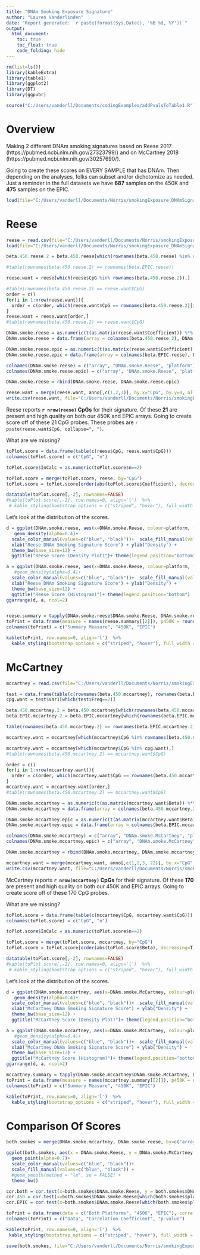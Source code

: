 ---
title: "DNAm Smoking Exposure Signature"
author: "Lauren Vanderlinden"
date: "Report generated: `r paste(format(Sys.Date(), '%B %d, %Y'))`"
output: 
  html_document:
    toc: true
    toc_float: true
    code_folding: hide
---

```{r, include=FALSE}
rm(list=ls())
library(kableExtra)
library(table1)
library(ggplot2)
library(DT)
library(ggpubr)

source("C:/Users/vanderll/Documents/codingExamples/addPvalsToTable1.R")
```

# Overview

Making 2 different DNAm smoking signatures based on Reese 2017 (https://pubmed.ncbi.nlm.nih.gov/27323799/) and on McCartney 2018 (https://pubmed.ncbi.nlm.nih.gov/30257690/).

Going to create these scores on EVERY SAMPLE that has DNAm.  Then depending on the analyses, folks can subset and/or dichotomize as needed.  Just a reminder in the full datasets we have **687** samples on the 450K and **475** samples on the EPIC.    

```{r, include=FALSE, eval=FALSE}
load(file="C:/Users/vanderll/Documents/Norris/smokingExposure_DNAmSignature/data/annotation.850K.Rdata")
```

# Reese

```{r, warning=FALSE, error=FALSE, message=FALSE}
reese = read.csv(file="C:/Users/vanderll/Documents/Norris/smokingExposure_DNAmSignature/dataRaw/Reese_CpG_weights.csv")
load(file="C:/Users/vanderll/Documents/Norris/smokingExposure_DNAmSignature/data/Reese_McCartney_DNAm_beta_datasets.Rdata")

beta.450.reese.2 = beta.450.reese[which(rownames(beta.450.reese) %in% rownames(beta.EPIC.reese)),]

#table(rownames(beta.450.reese.2) == rownames(beta.EPIC.reese))

reese.want = reese[which(reese$CpG %in% rownames(beta.450.reese.2)),]

#table(rownames(beta.450.reese.2) == reese.want$CpG)
order = c()
for(i in 1:nrow(reese.want)){
  order = c(order, which(reese.want$CpG == rownames(beta.450.reese.2)[i]))
}
reese.want = reese.want[order,]
#table(rownames(beta.450.reese.2) == reese.want$CpG)

DNAm.smoke.reese = as.numeric(t(as.matrix(reese.want$Coefficient)) %*% beta.450.reese.2) 
DNAm.smoke.reese = data.frame(array = colnames(beta.450.reese.2), DNAm.smoke.reese, platform="450K")

DNAm.smoke.reese.epic = as.numeric(t(as.matrix(reese.want$Coefficient)) %*% beta.EPIC.reese) 
DNAm.smoke.reese.epic = data.frame(array = colnames(beta.EPIC.reese), DNAm.smoke.reese.epic, platform="EPIC")

colnames(DNAm.smoke.reese) = c("array", "DNAm.smoke.Reese", "platform")
colnames(DNAm.smoke.reese.epic) = c("array", "DNAm.smoke.Reese", "platform")

DNAm.smoke.reese = rbind(DNAm.smoke.reese, DNAm.smoke.reese.epic)

reese.want = merge(reese.want, anno[,c(1,2,3)], by.x="CpG", by.y=0, all.x=TRUE)
write.csv(reese.want, file="C:/Users/vanderll/Documents/Norris/smokingExposure_DNAmSignature/data/forStudent/Reese.finalList4signature.csv")
```

Reese reports **`r nrow(reese)` CpGs** for their signature.  Of these **21** are present and high quality on both our 450K and EPIC arrays.  Going to create score off of these 21 CpG probes.  These probes are `r paste(reese.want$CpG, collapse=", ")`.  

What are we missing?

```{r}
toPlot.score = data.frame(table(c(reese$CpG, reese.want$CpG)))
colnames(toPlot.score) = c("CpG", "n")

toPlot.score$InCalc = as.numeric(toPlot.score$n==2)

toPlot.score = merge(toPlot.score, reese, by="CpG")
toPlot.score = toPlot.score[order(abs(toPlot.score$Coefficient), decreasing=T),]

datatable(toPlot.score[,-2], rownames=FALSE)
#kable(toPlot.score[,-2], row.names=0, align='l')  %>%
 # kable_styling(bootstrap_options = c("striped", "hover"), full_width = F)
```

Let's look at the distribution of the scores.

```{r, fig.width=8, fig.height=5}
d = ggplot(DNAm.smoke.reese, aes(x=DNAm.smoke.Reese, colour=platform, fill=platform)) + #geom_histogram(alpha=0.5, bins=50) +
   geom_density(alpha=0.4)+ 
  scale_color_manual(values=c("blue", "black"))+  scale_fill_manual(values=c("blue", "black")) +
  xlab("Reese DNAm Smoking Signature Score") + ylab("Density") + 
  theme_bw(base_size=12) +
  ggtitle("Reese Score (Density Plot)")+ theme(legend.position="bottom")

a = ggplot(DNAm.smoke.reese, aes(x=DNAm.smoke.Reese, colour=platform, fill=platform)) + geom_histogram(alpha=0.4, bins=50) +
   #geom_density(alpha=0.4)+ 
  scale_color_manual(values=c("blue", "black"))+  scale_fill_manual(values=c("blue", "black")) +
  xlab("Reese DNAm Smoking Signature Score") + ylab("Density") + 
  theme_bw(base_size=12) +
  ggtitle("Reese Score (Histogram)")+ theme(legend.position="bottom")
ggarrange(d, a, ncol=2)


reese.summary = tapply(DNAm.smoke.reese$DNAm.smoke.Reese, DNAm.smoke.reese$platform, summary)
toPrint = data.frame(measure = names(reese.summary[[2]]), p450K = round(as.numeric(reese.summary[[1]]),2), EPIC=round(as.numeric(reese.summary[[2]]),2))
colnames(toPrint) = c("Summary Measure", "450K", "EPIC")

kable(toPrint, row.names=0, align='l')  %>%
  kable_styling(bootstrap_options = c("striped", "hover"), full_width = F) 
```


# McCartney 

```{r, warning=FALSE, error=FALSE, message=FALSE}
mccartney = read.csv(file="C:/Users/vanderll/Documents/Norris/smokingExposure_DNAmSignature/dataRaw/McCartney_CpG_weights.csv")

test = data.frame(table(c(rownames(beta.450.mccartney), rownames(beta.EPIC.mccartney))))
cpg.want = test$Var1[which(test$Freq==2)]

beta.450.mccartney.2 = beta.450.mccartney[which(rownames(beta.450.mccartney) %in% cpg.want),]
beta.EPIC.mccartney.2 = beta.EPIC.mccartney[which(rownames(beta.EPIC.mccartney) %in% cpg.want),]

table(rownames(beta.450.mccartney.2) == rownames(beta.EPIC.mccartney.2))

mccartney.want = mccartney[which(mccartney$CpG %in% rownames(beta.450.mccartney.2)),]

mccartney.want = mccartney[which(mccartney$CpG %in% cpg.want),]
#table(rownames(beta.450.mccartney.2) == mccartney.want$CpG)

order = c()
for(i in 1:nrow(mccartney.want)){
  order = c(order, which(mccartney.want$CpG == rownames(beta.450.mccartney.2)[i]))
}
mccartney.want = mccartney.want[order,]
#table(rownames(beta.450.mccartney.2) == mccartney.want$CpG)

DNAm.smoke.mccartney = as.numeric(t(as.matrix(mccartney.want$Beta)) %*% beta.450.mccartney.2) 
DNAm.smoke.mccartney = data.frame(array = colnames(beta.450.mccartney.2), DNAm.smoke.mccartney, platform="450K")

DNAm.smoke.mccartney.epic = as.numeric(t(as.matrix(mccartney.want$Beta)) %*% beta.EPIC.mccartney.2) 
DNAm.smoke.mccartney.epic = data.frame(array = colnames(beta.EPIC.mccartney.2), DNAm.smoke.mccartney.epic, platform="EPIC")

colnames(DNAm.smoke.mccartney) = c("array", "DNAm.smoke.McCartney", "platform")
colnames(DNAm.smoke.mccartney.epic) = c("array", "DNAm.smoke.McCartney", "platform")

DNAm.smoke.mccartney = rbind(DNAm.smoke.mccartney, DNAm.smoke.mccartney.epic)

mccartney.want = merge(mccartney.want, anno[,c(1,2,3, 22)], by.x="CpG", by.y=0, all.x=TRUE)
write.csv(mccartney.want, file="C:/Users/vanderll/Documents/Norris/smokingExposure_DNAmSignature/data/forStudent/McCartney.finalList4signature.csv")
```


McCartney reports **`r nrow(mccartney)` CpGs** for their signature.  Of these **170** are present and high quality on both our 450K and EPIC arrays.  Going to create score off of these 170 CpG probes.    

What are we missing?


```{r}
toPlot.score = data.frame(table(c(mccartney$CpG, mccartney.want$CpG)))
colnames(toPlot.score) = c("CpG", "n")

toPlot.score$InCalc = as.numeric(toPlot.score$n==2)

toPlot.score = merge(toPlot.score, mccartney, by="CpG")
toPlot.score = toPlot.score[order(abs(toPlot.score$Beta), decreasing=T),]

datatable(toPlot.score[,-2], rownames=FALSE)
#kable(toPlot.score[,-2], row.names=0, align='l')  %>%
 # kable_styling(bootstrap_options = c("striped", "hover"), full_width = F)
```

Let's look at the distribution of the scores.
```{r, fig.width=8, fig.height=5}
d = ggplot(DNAm.smoke.mccartney, aes(x=DNAm.smoke.McCartney, colour=platform, fill=platform)) + #geom_histogram(alpha=0.5, bins=50) +
   geom_density(alpha=0.4)+ 
  scale_color_manual(values=c("blue", "black"))+  scale_fill_manual(values=c("blue", "black")) +
  xlab("McCartney DNAm Smoking Signature Score") + ylab("Density") + 
  theme_bw(base_size=12) +
  ggtitle("McCartney Score (Density Plot)")+ theme(legend.position="bottom")

a = ggplot(DNAm.smoke.mccartney, aes(x=DNAm.smoke.McCartney, colour=platform, fill=platform)) + geom_histogram(alpha=0.4, bins=50) +
   #geom_density(alpha=0.4)+ 
  scale_color_manual(values=c("blue", "black"))+  scale_fill_manual(values=c("blue", "black")) +
  xlab("McCartney DNAm Smoking Signature Score") + ylab("Density") + 
  theme_bw(base_size=12) +
  ggtitle("McCartney Score (Histogram)")+ theme(legend.position="bottom")
ggarrange(d, a, ncol=2)

mccartney.summary = tapply(DNAm.smoke.mccartney$DNAm.smoke.McCartney, DNAm.smoke.mccartney$platform, summary)
toPrint = data.frame(measure = names(mccartney.summary[[2]]), p450K = round(as.numeric(mccartney.summary[[1]]),2), EPIC=round(as.numeric(mccartney.summary[[2]]),2))
colnames(toPrint) = c("Summary Measure", "450K", "EPIC")

kable(toPrint, row.names=0, align='l')  %>%
  kable_styling(bootstrap_options = c("striped", "hover"), full_width = F) 
```

# Comparison Of Scores

```{r, fig.width=8, fig.height=5}
both.smokes = merge(DNAm.smoke.mccartney, DNAm.smoke.reese, by=c("array", "platform"))

ggplot(both.smokes, aes(x = DNAm.smoke.Reese, y = DNAm.smoke.McCartney, color = platform)) +
  geom_point(alpha=0.7)+
  scale_color_manual(values=c("blue", "black"))+
  scale_fill_manual(values=c("blue", "black")) +
  #geom_smooth(method = "lm", se = FALSE) +
  theme_bw()

cor.both = cor.test(x=both.smokes$DNAm.smoke.Reese, y = both.smokes$DNAm.smoke.McCartney)
cor.450 = cor.test(x=both.smokes$DNAm.smoke.Reese[which(both.smokes$platform=="450K")], y = both.smokes$DNAm.smoke.McCartney[which(both.smokes$platform=="450K")])
cor.EPIC = cor.test(x=both.smokes$DNAm.smoke.Reese[which(both.smokes$platform=="EPIC")], y = both.smokes$DNAm.smoke.McCartney[which(both.smokes$platform=="EPIC")])

toPrint = data.frame(data = c("Both Platforms", "450K", "EPIC"), correlation = round(c(cor.both$estimate, cor.450$estimate, cor.EPIC$estimate), 3), pvalue = formatC(c(cor.both$p.value, cor.450$p.value, cor.EPIC$p.value), format="e", digits=2))
colnames(toPrint) = c("Data", "Correlation Coefficient", "p-value")

kable(toPrint, row.names=0, align='l')  %>%
 kable_styling(bootstrap_options = c("striped", "hover"), full_width = F)

save(both.smokes, file="C:/Users/vanderll/Documents/Norris/smokingExposure_DNAmSignature/data/bothSmokingSignatures.Rdata")
```

